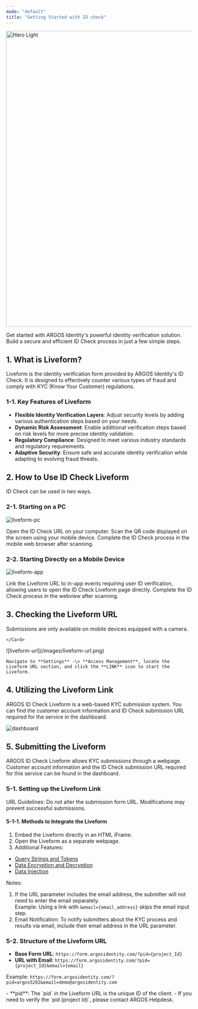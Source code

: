 ```yaml
---
mode: "default"
title: "Getting Started with ID check"
---
```


<img
  width="800px"
  src="/liveform_new.png"
  alt="Hero Light"
  title=""
/>

Get started with ARGOS Identity's powerful identity verification solution. Build a secure and efficient ID Check process in just a few simple steps.

## 1. What is Liveform?

Liveform is the identity verification form provided by ARGOS Identity's ID Check. It is designed to effectively counter various types of fraud and comply with KYC (Know Your Customer) regulations.

### 1-1. Key Features of Liveform

- **Flexible Identity Verification Layers**: Adjust security levels by adding various authentication steps based on your needs.
- **Dynamic Risk Assessment**: Enable additional verification steps based on risk levels for more precise identity validation.
- **Regulatory Compliance**: Designed to meet various industry standards and regulatory requirements.
- **Adaptive Security**: Ensure safe and accurate identity verification while adapting to evolving fraud threats.

## 2. How to Use ID Check Liveform

ID Check can be used in two ways.

### 2-1. Starting on a PC

![liveform-pc](/images/liveform-mobile.png)

<Steps>
  <Step title="Open the ID Check URL">
    Open the ID Check URL on your computer.
  </Step>
  <Step title="Scan the QR Code">
    Scan the QR code displayed on the screen using your mobile device.
  </Step>
  <Step title="Complete the Verification on Mobile">
    Complete the ID Check process in the mobile web browser after scanning.
  </Step>
</Steps>

### 2-2. Starting Directly on a Mobile Device

![liveform-app](/images/liveform-app.png)

<Steps>
  <Step title="Direct Connection via App">
    Link the Liveform URL to in-app events requiring user ID verification, allowing users to open the ID Check Liveform page directly.
  </Step>
  <Step title="Complete the Verification on Mobile">
    Complete the ID Check process in the webview after scanning.
  </Step>
</Steps>

## 3. Checking the Liveform URL

<Note>
  Submissions are only available on mobile devices equipped with a camera.
</Note>

<Steps>
  <Step title="Log in to the Dashboard">
    <Card title="Access the Dashboard" icon="link" href="https://idcheck.argosidentity.com">
      
    </Card>
  </Step>
  <Step title="Find the Liveform URL">
    ![liveform-url](/images/liveform-url.png)

    Navigate to **Settings** -\> **Access Management**, locate the Liveform URL section, and click the **LINK** icon to start the Liveform.
  </Step>
</Steps>

## 4. Utilizing the Liveform Link

ARGOS ID Check Liveform is a web-based KYC submission system. You can find the customer account information and ID Check submission URL required for the service in the dashboard.

![dashboard](/images/dashboard.png)

## 5. Submitting the Liveform

ARGOS ID Check Liveform allows KYC submissions through a webpage. Customer account information and the ID Check submission URL required for this service can be found in the dashboard.

### 5-1. Setting up the Liveform Link

<Warning>
  URL Guidelines: Do not alter the submission form URL. Modifications may prevent successful submissions.
</Warning>

#### 5-1-1. Methods to Integrate the Liveform

1. Embed the Liveform directly in an HTML iFrame.
2. Open the Liveform as a separate webpage.
3. Additional Features:

- [Query Strings and Tokens](/getting-started/en/liveform-url/querystring-and-token-guide)
- [Data Encryption and Decryption](/getting-started/en/encrypt-and-decrypt-data/overview)
- [Data Injection](/getting-started/en/liveform-url/data-injection-with-custom-fields)

<Note>
  Notes:

  1. If the URL parameter includes the email address, the submitter will not need to enter the email separately.\
     Example: Using a link with `&email={email_address}` skips the email input step.
  2. Email Notification: To notify submitters about the KYC process and results via email, include their email address in the URL parameter.
</Note>

### 5-2. Structure of the Liveform URL

- **Base Form URL**: `https://form.argosidentity.com/?pid={project_Id}`
- **URL with Email**: `https://form.argosidentity.com/?pid={project_Id}&email={email}`

Example: `https://form.argosidentity.com/?pid=argos5202&email=demo@argosidentity.com`

<Info>
  - **pid**: The `pid` in the Liveform URL is the unique ID of the client.
  - If you need to verify the `pid (project Id)`, please contact ARGOS Helpdesk.
</Info>